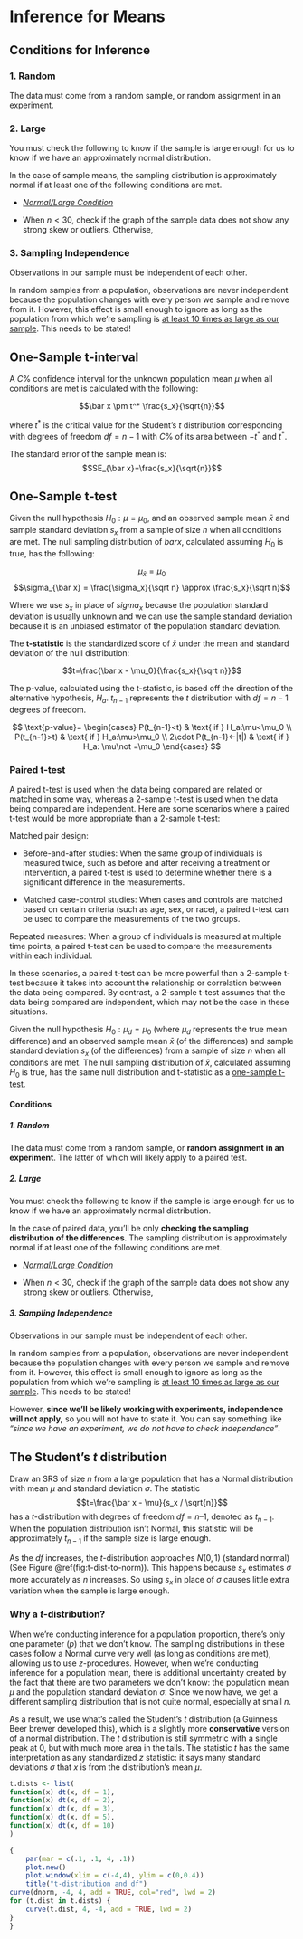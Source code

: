 # Inference for Means

## Conditions for Inference

### 1. Random {.unlisted .unnumbered}

The data must come from a random sample, or random assignment in an experiment.

### 2. Large {.unlisted .unnumbered}

You must check the following to know if the sample is large enough for us to know if we have an approximately normal distribution.

In the case of sample means, the sampling distribution is approximately normal if at least one of the following conditions are met. 

- [*Normal/Large Condition*](#large-cond)

- When $n<30$, check if the graph of the sample data does not show any strong skew or outliers. Otherwise, 

### 3. Sampling Independence {.unlisted .unnumbered}

Observations in our sample must be independent of each other.

In random samples from a population, observations are never independent because the population changes with every person we sample and remove from it.  However, this effect is small enough to ignore as long as the population from which we’re sampling is [at least 10 times as large as our sample](#ten-per-cond).  This needs to be stated!

## One-Sample t-interval

::: {.highlight}
A $C$\% confidence interval for the unknown population mean $\mu$ when all conditions are met is calculated with the following: 

$$\bar x \pm t^* \frac{s_x}{\sqrt{n}}$$
:::

where $t^*$ is the critical value for the Student's $t$ distribution corresponding with degrees of freedom $df = n - 1$ with $C$\% of its area between $-t^*$ and $t^*$.

::: {.highlight}
The standard error of the sample mean is:
$$SE_{\bar x}=\frac{s_x}{\sqrt{n}}$$
:::

## One-Sample t-test

::: {.highlight}

Given the null hypothesis $H_0: \mu=\mu_0$, and an observed sample mean $\bar x$ and sample standard deviation $s_x$ from a sample of size $n$ when all conditions are met. The null sampling distribution of $bar x$, calculated assuming $H_0$ is true, has the following:

$$\mu_{\bar x} = \mu_0$$
$$\sigma_{\bar x} = \frac{\sigma_x}{\sqrt n} \approx \frac{s_x}{\sqrt n}$$

Where we use $s_x$ in place of $sigma_x$ because the population standard deviation is usually unknown and we can use the sample standard deviation because it is an unbiased estimator of the population standard deviation.

The **t-statistic** is the standardized score of $\bar x$ under the mean and standard deviation of the null distribution:

$$t=\frac{\bar x - \mu_0}{\frac{s_x}{\sqrt n}}$$

The p-value, calculated using the t-statistic, is based off the direction of the alternative hypothesis, $H_a$. $t_{n-1}$ represents the $t$ distribution with $df = n-1$ degrees of freedom.

$$
\text{p-value}= \begin{cases}
P(t_{n-1}<t) & \text{ if } H_a:\mu<\mu_0 \\ 
P(t_{n-1}>t) & \text{ if } H_a:\mu>\mu_0 \\ 
2\cdot P(t_{n-1}<-|t|) & \text{ if } H_a: \mu\not =\mu_0 
\end{cases}
$$
:::

### Paired t-test

A paired t-test is used when the data being compared are related or matched in some way, whereas a 2-sample t-test is used when the data being compared are independent. Here are some scenarios where a paired t-test would be more appropriate than a 2-sample t-test:

Matched pair design:

- Before-and-after studies: When the same group of individuals is measured twice, such as before and after receiving a treatment or intervention, a paired t-test is used to determine whether there is a significant difference in the measurements.

- Matched case-control studies: When cases and controls are matched based on certain criteria (such as age, sex, or race), a paired t-test can be used to compare the measurements of the two groups.

Repeated measures: When a group of individuals is measured at multiple time points, a paired t-test can be used to compare the measurements within each individual.

In these scenarios, a paired t-test can be more powerful than a 2-sample t-test because it takes into account the relationship or correlation between the data being compared. By contrast, a 2-sample t-test assumes that the data being compared are independent, which may not be the case in these situations.

::: {.highlight}
Given the null hypothesis $H_0: \mu_d=\mu_0$ (where $\mu_d$ represents the true mean difference) and an observed sample mean $\bar x$ (of the differences) and sample standard deviation $s_x$ (of the differences) from a sample of size $n$ when all conditions are met. The null sampling distribution of $\bar x$, calculated assuming $H_0$ is true, has the same null distribution and t-statistic as a [one-sample t-test][One-Sample t-test].
:::

#### Conditions

::: {.highlight}
##### 1. Random {.unlisted .unnumbered}

The data must come from a random sample, or **random assignment in an experiment**. The latter of which will likely apply to a paired test.

##### 2. Large {.unlisted .unnumbered}

You must check the following to know if the sample is large enough for us to know if we have an approximately normal distribution.

In the case of paired data, you'll be only **checking the sampling distribution of the differences**. The sampling distribution is approximately normal if at least one of the following conditions are met. 

- [*Normal/Large Condition*](#large-cond)

- When $n<30$, check if the graph of the sample data does not show any strong skew or outliers. Otherwise, 

##### 3. Sampling Independence {.unlisted .unnumbered}

Observations in our sample must be independent of each other.

In random samples from a population, observations are never independent because the population changes with every person we sample and remove from it.  However, this effect is small enough to ignore as long as the population from which we’re sampling is [at least 10 times as large as our sample](#ten-per-cond).  This needs to be stated!

However, **since we'll be likely working with experiments, independence will not apply,** so you will not have to state it. You can say something like *"since we have an experiment, we do not have to check independence"*.
:::

## The Student's $t$ distribution

::: {.highlight}
Draw an SRS of size $n$ from a large population that has a Normal distribution with mean $\mu$ and standard deviation $\sigma$. The statistic 
$$t=\frac{\bar x - \mu}{s_x / \sqrt{n}}$$
has a $t$-distribution with degrees of freedom $df =  n – 1$, denoted as $t_{n-1}$. When the population distribution isn’t Normal, this statistic will be approximately $t_{n-1}$ if the sample size is large enough. 

As the $df$ increases, the $t$-distribution approaches $N(0,1)$ (standard normal) (See Figure \@ref(fig:t-dist-to-norm)). This happens because $s_x$ estimates $\sigma$ more accurately as $n$ increases. So using $s_x$ in place of $\sigma$ causes little extra variation when the sample is large enough.
:::

### Why a $t$-distribution?

When we’re conducting inference for a population proportion, there’s only one parameter ($p$) that we don’t know.  The sampling distributions in these cases follow a Normal curve very well (as long as conditions are met), allowing us to use $z$-procedures.  However, when we’re conducting inference for a population mean, there is additional uncertainty created by the fact that there are two parameters we don’t know: the population mean $\mu$ and the population standard deviation $\sigma$.  Since we now have, we get a different sampling distribution that is not quite normal, especially at small $n$.  

As a result, we use what’s called the Student's $t$ distribution (a Guinness Beer brewer developed this), which is a slightly more **conservative** version of a normal distribution.  The $t$ distribution is still symmetric with a single peak at 0, but with much more area in the tails. The statistic $t$ has the same interpretation as any standardized $z$ statistic: it says many standard deviations $\sigma$ that $x$ is from the distribution's mean $\mu$. 

```r
t.dists <- list(
function(x) dt(x, df = 1),
function(x) dt(x, df = 2),
function(x) dt(x, df = 3),
function(x) dt(x, df = 5),
function(x) dt(x, df = 10)
)

{
    par(mar = c(.1, .1, 4, .1))    
    plot.new()
    plot.window(xlim = c(-4,4), ylim = c(0,0.4))
    title("t-distribution and df")
curve(dnorm, -4, 4, add = TRUE, col="red", lwd = 2)
for (t.dist in t.dists) {
    curve(t.dist, 4, -4, add = TRUE, lwd = 2)
}
}
```
